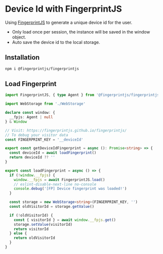 # Device Id with FingerprintJS

Using [FingerprintJS](https://fingerprintjs.github.io/fingerprintjs/) to generate a unique device id for the user.

- Only load once per session, the instance will be saved in the window object.
- Auto save the device id to the local storage.

## Installation

```bash copy
npm i @fingerprintjs/fingerprintjs
```

## Load Fingerprint

```typescript copy filename="fingerprint.tsx"
import FingerprintJS, { type Agent } from '@fingerprintjs/fingerprintjs'

import WebStorage from './WebStorage'

declare const window: {
  __fpjs: Agent | null
} & Window

// Visit: https://fingerprintjs.github.io/fingerprintjs/
// To debug your visitor data
const FINGERPRINT_KEY = '__deviceId'

export const getDeviceIdFingerprint = async (): Promise<string> => {
  const deviceId = await loadFingerprint()
  return deviceId ?? ''
}

export const loadFingerprint = async () => {
  if (!window.__fpjs) {
    window.__fpjs = await FingerprintJS.load()
    // eslint-disable-next-line no-console
    console.debug('[FP] Device fingerprint was loaded!')
  }

  const storage = new WebStorage<string>(FINGERPRINT_KEY, '')
  const oldVisitorId = storage.getValue()

  if (!oldVisitorId) {
    const { visitorId } = await window.__fpjs.get()
    storage.setValue(visitorId)
    return visitorId
  } else {
    return oldVisitorId
  }
}

```